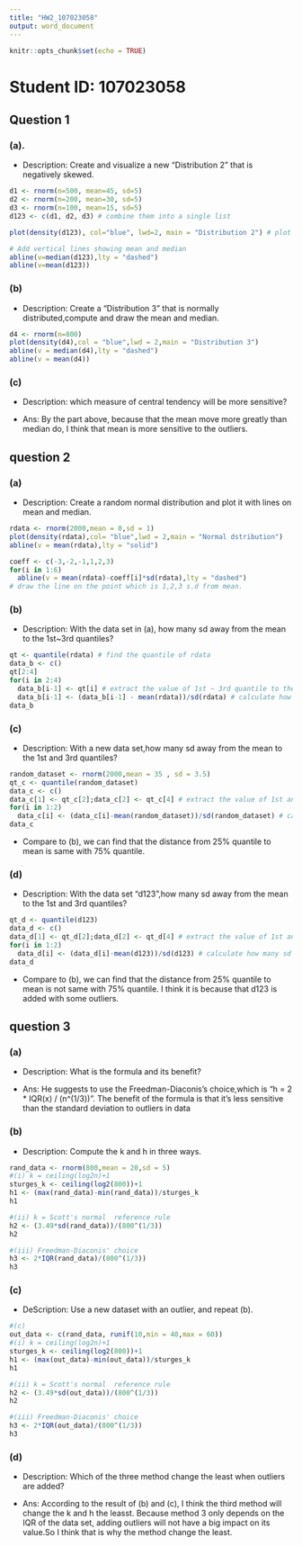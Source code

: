 ---
title: "HW2_107023058"
output: word_document
---

```{r setup, include=FALSE}
knitr::opts_chunk$set(echo = TRUE)
```
# Student ID: 107023058

## Question 1
### (a). 
- Description:
Create and visualize a new “Distribution 2”  that is negatively skewed.

```{r }
d1 <- rnorm(n=500, mean=45, sd=5)
d2 <- rnorm(n=200, mean=30, sd=5)
d3 <- rnorm(n=100, mean=15, sd=5)
d123 <- c(d1, d2, d3) # combine them into a single list

plot(density(d123), col="blue", lwd=2, main = "Distribution 2") # plot the density function

# Add vertical lines showing mean and median
abline(v=median(d123),lty = "dashed")
abline(v=mean(d123))
```

### (b)
- Description:
  Create a “Distribution 3” that is normally distributed,compute and draw the mean and median.

```{r }
d4 <- rnorm(n=800) 
plot(density(d4),col = "blue",lwd = 2,main = "Distribution 3")
abline(v = median(d4),lty = "dashed")
abline(v = mean(d4))
```

### (c)
- Description:
  which measure of central tendency will be more sensitive?
  
- Ans: By the part above, because that the mean move more greatly than median do, I think that mean is more sensitive to the outliers.

## question 2
### (a)
- Description:
  Create a random normal distribution and plot it with lines on mean and median.

```{r }
rdata <- rnorm(2000,mean = 0,sd = 1)
plot(density(rdata),col= "blue",lwd = 2,main = "Normal dstribution")
abline(v = mean(rdata),lty = "solid")

coeff <- c(-3,-2,-1,1,2,3)
for(i in 1:6)
  abline(v = mean(rdata)-coeff[i]*sd(rdata),lty = "dashed") 
# draw the line on the point which is 1,2,3 s.d from mean.
```

### (b)
- Description:
  With the data set in (a), how many sd away from the mean to the 1st~3rd quantiles?

```{r rdata}
qt <- quantile(rdata) # find the quantile of rdata
data_b <- c()
qt[2:4]
for(i in 2:4)
  data_b[i-1] <- qt[i] # extract the value of 1st ~ 3rd quantile to the data_b list
  data_b[i-1] <- (data_b[i-1] - mean(rdata))/sd(rdata) # calculate how many sd away from mean
data_b
```

### (c)
- Description:
  With a new data set,how many sd away from the mean to the 1st and 3rd quantiles?
  
```{r }
random_dataset <- rnorm(2000,mean = 35 , sd = 3.5)
qt_c <- quantile(random_dataset)
data_c <- c()
data_c[1] <- qt_c[2];data_c[2] <- qt_c[4] # extract the value of 1st and 3rd quantile to the data_c list
for(i in 1:2)
  data_c[i] <- (data_c[i]-mean(random_dataset))/sd(random_dataset) # calculate how many sd away from mean
data_c
```

- Compare to (b), we can find that the distance from 25% quantile to mean is same with 75% quantile.

### (d)
- Description: 
  With the data set "d123",how many sd away from the mean to the 1st and 3rd quantiles?

```{r }
qt_d <- quantile(d123)
data_d <- c()
data_d[1] <- qt_d[2];data_d[2] <- qt_d[4] # extract the value of 1st and 3rd quantile to the data_d list
for(i in 1:2)
  data_d[i] <- (data_d[i]-mean(d123))/sd(d123) # calculate how many sd away from mean
data_d
```

- Compare to (b), we can find that the distance from 25% quantile to mean is not same with 75% quantile. I think it is because that d123 is added with some outliers.

## question 3
### (a)
- Description:
  What is the formula and its benefit?

- Ans:
  He suggests to use the Freedman-Diaconis's choice,which is "h = 2 * IQR(x) / (n^(1/3))".
  The benefit of the formula is that it's less sensitive than the standard deviation to outliers in data
  
### (b)
- Description:
  Compute the k and h in three ways.
  
```{r }
rand_data <- rnorm(800,mean = 20,sd = 5)
#(i) k = ceiling(log2n)+1
sturges_k <- ceiling(log2(800))+1
h1 <- (max(rand_data)-min(rand_data))/sturges_k
h1

#(ii) k = Scott's normal  reference rule
h2 <- (3.49*sd(rand_data))/(800^(1/3))
h2

#(iii) Freedman-Diaconis' choice
h3 <- 2*IQR(rand_data)/(800^(1/3))
h3
```

### (c)
- DeScription:
  Use a new dataset with an outlier, and repeat (b).

```{r }
#(c)
out_data <- c(rand_data, runif(10,min = 40,max = 60))
#(i) k = ceiling(log2n)+1
sturges_k <- ceiling(log2(800))+1
h1 <- (max(out_data)-min(out_data))/sturges_k
h1

#(ii) k = Scott's normal  reference rule
h2 <- (3.49*sd(out_data))/(800^(1/3))
h2

#(iii) Freedman-Diaconis' choice
h3 <- 2*IQR(out_data)/(800^(1/3))
h3
```

### (d)
- Description:
  Which of the three method change the least when outliers are added?
  
- Ans: According to the result of (b) and (c), I think     the third method will change the k and h the leasst. Because method 3 only depends on the IQR of the data set, adding outliers will not have a big impact on its value.So I think  that is why the method change the least.